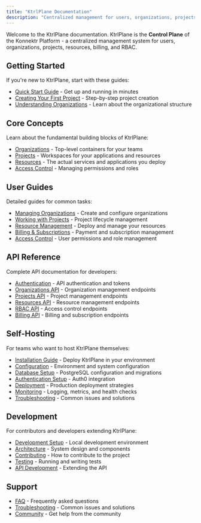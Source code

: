```yaml
---
title: "KtrlPlane Documentation"
description: "Centralized management for users, organizations, projects, resources, billing, and RBAC in the Konnektr Platform."
---
```


Welcome to the KtrlPlane documentation. KtrlPlane is the **Control Plane** of the Konnektr Platform - a centralized management system for users, organizations, projects, resources, billing, and RBAC.

## Getting Started

If you're new to KtrlPlane, start with these guides:

- [Quick Start Guide](/getting-started/quick-start) - Get up and running in minutes
- [Creating Your First Project](/getting-started/first-project) - Step-by-step project creation
- [Understanding Organizations](/getting-started/organizations) - Learn about the organizational structure

## Core Concepts

Learn about the fundamental building blocks of KtrlPlane:

- [Organizations](/concepts/organizations) - Top-level containers for your teams
- [Projects](/concepts/projects) - Workspaces for your applications and resources  
- [Resources](/concepts/resources) - The actual services and applications you deploy
- [Access Control](/concepts/access-control) - Managing permissions and roles

## User Guides

Detailed guides for common tasks:

- [Managing Organizations](/guides/organizations) - Create and configure organizations
- [Working with Projects](/guides/projects) - Project lifecycle management
- [Resource Management](/guides/resources) - Deploy and manage your resources
- [Billing & Subscriptions](/guides/billing) - Payment and subscription management
- [Access Control](/guides/access-control) - User permissions and role management

## API Reference

Complete API documentation for developers:

- [Authentication](/api/authentication) - API authentication and tokens
- [Organizations API](/api/organizations) - Organization management endpoints
- [Projects API](/api/projects) - Project management endpoints
- [Resources API](/api/resources) - Resource management endpoints
- [RBAC API](/api/rbac) - Access control endpoints
- [Billing API](/api/billing) - Billing and subscription endpoints

## Self-Hosting

For teams who want to host KtrlPlane themselves:

- [Installation Guide](/self-hosting/installation) - Deploy KtrlPlane in your environment
- [Configuration](/self-hosting/configuration) - Environment and system configuration
- [Database Setup](/self-hosting/database) - PostgreSQL configuration and migrations
- [Authentication Setup](/self-hosting/authentication) - Auth0 integration
- [Deployment](/self-hosting/deployment) - Production deployment strategies
- [Monitoring](/self-hosting/monitoring) - Logging, metrics, and health checks
- [Troubleshooting](/self-hosting/troubleshooting) - Common issues and solutions

## Development

For contributors and developers extending KtrlPlane:

- [Development Setup](/development/setup) - Local development environment
- [Architecture](/development/architecture) - System design and components
- [Contributing](/development/contributing) - How to contribute to the project
- [Testing](/development/testing) - Running and writing tests
- [API Development](/development/api) - Extending the API

## Support

- [FAQ](/support/faq) - Frequently asked questions
- [Troubleshooting](/support/troubleshooting) - Common issues and solutions
- [Community](/support/community) - Get help from the community